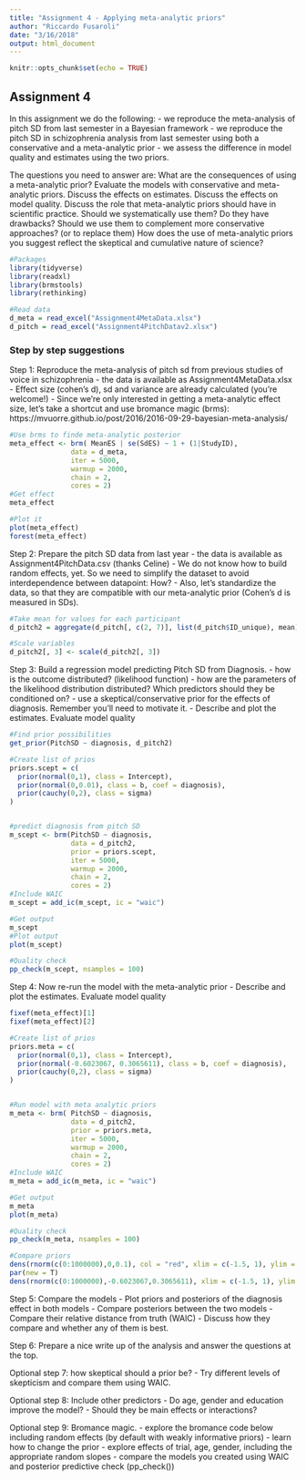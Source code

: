 ```yaml
---
title: "Assignment 4 - Applying meta-analytic priors"
author: "Riccardo Fusaroli"
date: "3/16/2018"
output: html_document
---
```


```r
knitr::opts_chunk$set(echo = TRUE)
```

## Assignment 4

In this assignment we do the following:
- we reproduce the meta-analysis of pitch SD from last semester in a Bayesian framework
- we reproduce the pitch SD in schizophrenia analysis from last semester using both a conservative and a meta-analytic prior
- we assess the difference in model quality and estimates using the two priors.

The questions you need to answer are: 
What are the consequences of using a meta-analytic prior? Evaluate the models with conservative and meta-analytic priors. 
Discuss the effects on estimates.
Discuss the effects on model quality.
Discuss the role that meta-analytic priors should have in scientific practice.
Should we systematically use them? 
Do they have drawbacks? 
Should we use them to complement more conservative approaches? (or to replace them)
How does the use of meta-analytic priors you suggest reflect the skeptical and cumulative nature of science?



```r
#Packages
library(tidyverse)
library(readxl)
library(brmstools)
library(rethinking)

#Read data
d_meta = read_excel("Assignment4MetaData.xlsx")
d_pitch = read_excel("Assignment4PitchDatav2.xlsx")

```



### Step by step suggestions

Step 1: Reproduce the meta-analysis of pitch sd from previous studies of voice in schizophrenia
- the data is available as Assignment4MetaData.xlsx
- Effect size (cohen's d), sd and variance are already calculated (you're welcome!)
- Since we're only interested in getting a meta-analytic effect size, let's take a shortcut and use bromance magic (brms): https://mvuorre.github.io/post/2016/2016-09-29-bayesian-meta-analysis/

```r
#Use brms to finde meta-analytic posterior
meta_effect <- brm( MeanES | se(SdES) ~ 1 + (1|StudyID), 
               data = d_meta, 
               iter = 5000, 
               warmup = 2000, 
               chain = 2, 
               cores = 2)
#Get effect
meta_effect

#Plot it
plot(meta_effect)
forest(meta_effect)

```


Step 2: Prepare the pitch SD data from last year
- the data is available as Assignment4PitchData.csv (thanks Celine)
- We do not know how to build random effects, yet. So we need to simplify the dataset to avoid interdependence between datapoint: How?
- Also, let's standardize the data, so that they are compatible with our meta-analytic prior (Cohen's d is measured in SDs).

```r
#Take mean for values for each participant
d_pitch2 = aggregate(d_pitch[, c(2, 7)], list(d_pitch$ID_unique), mean)

#Scale variables
d_pitch2[, 3] <- scale(d_pitch2[, 3])
```

Step 3: Build a regression model predicting Pitch SD from Diagnosis.
- how is the outcome distributed? (likelihood function)
- how are the parameters of the likelihood distribution distributed? Which predictors should they be conditioned on?
- use a skeptical/conservative prior for the effects of diagnosis. Remember you'll need to motivate it.
- Describe and plot the estimates. Evaluate model quality

```r
#Find prior possibilities
get_prior(PitchSD ~ diagnosis, d_pitch2)

#Create list of prios
priors.scept = c(
  prior(normal(0,1), class = Intercept),
  prior(normal(0,0.01), class = b, coef = diagnosis),
  prior(cauchy(0,2), class = sigma)
)


#predict diagnosis from pitch SD
m_scept <- brm(PitchSD ~ diagnosis, 
               data = d_pitch2, 
               prior = priors.scept,
               iter = 5000, 
               warmup = 2000, 
               chain = 2, 
               cores = 2)
#Include WAIC
m_scept = add_ic(m_scept, ic = "waic")

#Get output
m_scept
#Plot output
plot(m_scept)

#Quality check
pp_check(m_scept, nsamples = 100)

```


Step 4: Now re-run the model with the meta-analytic prior
- Describe and plot the estimates. Evaluate model quality

```r
fixef(meta_effect)[1]
fixef(meta_effect)[2]

#Create list of prios
priors.meta = c(
  prior(normal(0,1), class = Intercept),
  prior(normal(-0.6023067, 0.3065611), class = b, coef = diagnosis),
  prior(cauchy(0,2), class = sigma)
)


#Run model with meta analytic priors
m_meta <- brm( PitchSD ~ diagnosis, 
               data = d_pitch2, 
               prior = priors.meta,
               iter = 5000, 
               warmup = 2000, 
               chain = 2, 
               cores = 2)
#Include WAIC
m_meta = add_ic(m_meta, ic = "waic")

#Get output
m_meta
plot(m_meta)

#Quality check
pp_check(m_meta, nsamples = 100)

#Compare priors
dens(rnorm(c(0:1000000),0,0.1), col = "red", xlim = c(-1.5, 1), ylim = c(0,5), xlab = "Effect size")
par(new = T)
dens(rnorm(c(0:1000000),-0.6023067,0.3065611), xlim = c(-1.5, 1), ylim = c(0,5), xlab = "Effect size")


```

Step 5: Compare the models
- Plot priors and posteriors of the diagnosis effect in both models
- Compare posteriors between the two models
- Compare their relative distance from truth (WAIC)
- Discuss how they compare and whether any of them is best.

Step 6: Prepare a nice write up of the analysis and answer the questions at the top.

Optional step 7: how skeptical should a prior be?
- Try different levels of skepticism and compare them using WAIC.

Optional step 8: Include other predictors
- Do age, gender and education improve the model?
- Should they be main effects or interactions?

Optional step 9: Bromance magic.
- explore the bromance code below including random effects (by default with weakly informative priors)
- learn how to change the prior
- explore effects of trial, age, gender, including the appropriate random slopes
- compare the models you created using WAIC and posterior predictive check (pp_check())


